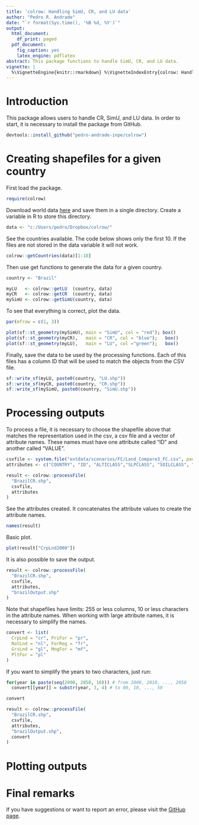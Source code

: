 ```yaml
---
title: 'colrow: Handling SimU, CR, and LU data'
author: "Pedro R. Andrade"
date: "`r format(Sys.time(), '%B %d, %Y')`"
output:
  html_document:
    df_print: paged
  pdf_document:
    fig_caption: yes
    latex_engine: pdflatex
abstract: This package functions to handle SimU, CR, and LU data.
vignette: |
  %\VignetteEngine{knitr::rmarkdown} %\VignetteIndexEntry{colrow: Handling SimU, CR, and LU datas} %\VignetteEncoding{UTF-8}
---
```


# Introduction 

This package allows users to handle CR, SimU, and LU data. In order to
start, it is necessary to install the package from GitHub.

```r
devtools::install_github("pedro-andrade-inpe/colrow")
```

# Creating shapefiles for a given country

First load the package.

```r
require(colrow)
```


Download world data 
[here](https://www.dropbox.com/sh/sqocqe45jwmug2p/AAAbv-IAg24a_R4vYsP9zqV_a?dl=0)
and save them in a single directory. Create a variable in R to store this directory.

```r
data <- "c:/Users/pedro/Dropbox/colrow/"
```

See the countries available. The code below shows only the first 10. If the files are
not stored in the data variable it will not work.

```r
colrow::getCountries(data)[1:10]
```

Then use get functions to generate the data for a given country.

```r
country <- "Brazil"

myLU   <- colrow::getLU  (country, data)
myCR   <- colrow::getCR  (country, data)
mySimU <- colrow::getSimU(country, data)
```

To see that everything is correct, plot the data.

```r
par(mfrow = c(1, 3))

plot(sf::st_geometry(mySimU), main = "SimU", col = "red"); box()
plot(sf::st_geometry(myCR),   main = "CR", col = "blue");   box()
plot(sf::st_geometry(myLU),   main = "LU", col ="green");   box()
```

Finally, save the data to be used by the processing functions. Each of this files
has a column ID that will be used to match the objects from the CSV file.

```r
sf::write_sf(myLU, paste0(country, "LU.shp"))
sf::write_sf(myCR, paste0(country, "CR.shp"))
sf::write_sf(mySimU, paste0(country, "SimU.shp"))
```

# Processing outputs

To process a file, it is necessary to choose the shapefile above that matches
the representation used in the csv, a csv file and a vector of attribute names.
These names must have one attribute called "ID" and another called "VALUE".

```r
csvfile <- system.file("extdata/scenarios/FC/Land_Compare3_FC.csv", package = "colrow")
attributes <- c("COUNTRY", "ID", "ALTICLASS","SLPCLASS", "SOILCLASS", "USE", "SCENARIO", "YEAR", "VALUE")

result <- colrow::processFile(
  "BrazilCR.shp",
  csvfile,
  attributes
)
```

See the attributes created. It concatenates the attribute values to create the attribute names.

```r
names(result)
```

Basic plot.

```r
plot(result["CrpLnd2000"])
```

It is also possible to save the output.

```r
result <- colrow::processFile(
  "BrazilCR.shp",
  csvfile,
  attributes,
  "brazilOutput.shp"
)
```

Note that shapefiles have limits: 255 or less columns, 10 or less characters in the attribute
names. When working with large attribute names, it is necessary to simplify the names.

```r
convert <- list(
  CrpLnd = "cr", PriFor = "pr",
  NatLnd = "nl", ForReg = "fr",
  GrsLnd = "gl", MngFor = "mf",
  PltFor = "pl" 
)
```

If you want to simplify the years to two characters, just run:

```r
for(year in paste(seq(2000, 2050, 10))) # from 2000, 2010, ..., 2050
  convert[[year]] = substr(year, 3, 4) # to 00, 10, ..., 50

convert
```

```r
result <- colrow::processFile(
  "BrazilCR.shp",
  csvfile,
  attributes,
  "brazilOutput.shp",
  convert
)
```

# Plotting outputs


# Final remarks

If you have suggestions or want to report an error, please visit the [GitHup page](https://github.com/pedro-andrade-inpe/colrow).
